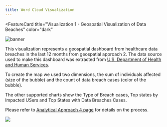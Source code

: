 ```yaml
---
title: Word Cloud Visualization
---
```



<FeatureCard
  title="Visualization 1 - Geospatial Visualization of Data Beaches"
  color="dark"
  >

![banner](images/visualization-banner.png)

</FeatureCard>

This visualization represents a geospatial dashboard from healthcare data breaches in the last 12 months from geospatial approach 2. The data source used to make this dashboard was extracted from [U.S. Department of Health and Human Services](https://ocrportal.hhs.gov/ocr/breach/breach_report.jsf).

To create the map we used two dimensions, the sum of individuals affected (size of the bubble) and the count of data breach cases (color of the bubble).

The other supported charts show the Type of Breach cases, Top states by Impacted USers and Top States with Data Breaches Cases.

Please refer to [Analytical Approach 4 page](/analytical/geospatial/) for details on the process.

![](images/Visualization1.png)
